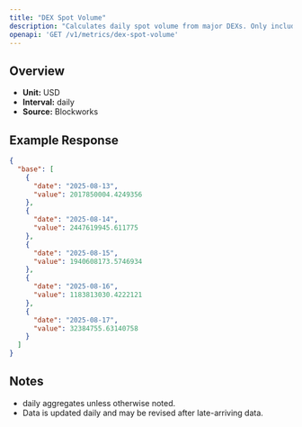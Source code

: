 ```yaml
---
title: "DEX Spot Volume"
description: "Calculates daily spot volume from major DEXs. Only includes volumes from fee-paying liquidity pools"
openapi: 'GET /v1/metrics/dex-spot-volume'
---
```


## Overview

- **Unit:** USD
- **Interval:** daily
- **Source:** Blockworks

## Example Response

```json
{
  "base": [
    {
      "date": "2025-08-13",
      "value": 2017850004.4249356
    },
    {
      "date": "2025-08-14",
      "value": 2447619945.611775
    },
    {
      "date": "2025-08-15",
      "value": 1940608173.5746934
    },
    {
      "date": "2025-08-16",
      "value": 1183813030.4222121
    },
    {
      "date": "2025-08-17",
      "value": 32384755.63140758
    }
  ]
}
```

## Notes
- daily aggregates unless otherwise noted.
- Data is updated daily and may be revised after late-arriving data.
